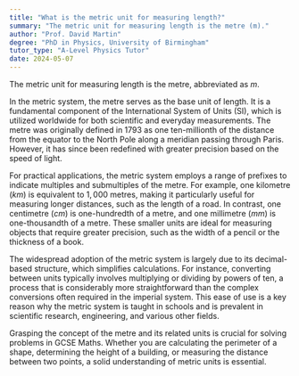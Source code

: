 ```yaml
---
title: "What is the metric unit for measuring length?"
summary: "The metric unit for measuring length is the metre (m)."
author: "Prof. David Martin"
degree: "PhD in Physics, University of Birmingham"
tutor_type: "A-Level Physics Tutor"
date: 2024-05-07
---
```


The metric unit for measuring length is the metre, abbreviated as $m$.

In the metric system, the metre serves as the base unit of length. It is a fundamental component of the International System of Units (SI), which is utilized worldwide for both scientific and everyday measurements. The metre was originally defined in 1793 as one ten-millionth of the distance from the equator to the North Pole along a meridian passing through Paris. However, it has since been redefined with greater precision based on the speed of light.

For practical applications, the metric system employs a range of prefixes to indicate multiples and submultiples of the metre. For example, one kilometre ($km$) is equivalent to $1,000$ metres, making it particularly useful for measuring longer distances, such as the length of a road. In contrast, one centimetre ($cm$) is one-hundredth of a metre, and one millimetre ($mm$) is one-thousandth of a metre. These smaller units are ideal for measuring objects that require greater precision, such as the width of a pencil or the thickness of a book.

The widespread adoption of the metric system is largely due to its decimal-based structure, which simplifies calculations. For instance, converting between units typically involves multiplying or dividing by powers of ten, a process that is considerably more straightforward than the complex conversions often required in the imperial system. This ease of use is a key reason why the metric system is taught in schools and is prevalent in scientific research, engineering, and various other fields.

Grasping the concept of the metre and its related units is crucial for solving problems in GCSE Maths. Whether you are calculating the perimeter of a shape, determining the height of a building, or measuring the distance between two points, a solid understanding of metric units is essential.
    